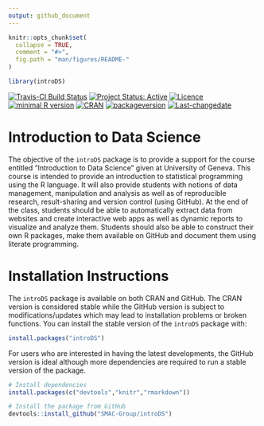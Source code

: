 ```yaml
---
output: github_document
---
```


<!-- README.md is generated from README.Rmd. Please edit that file -->

```r
knitr::opts_chunk$set(
  collapse = TRUE,
  comment = "#>",
  fig.path = "man/figures/README-"
)

library(introDS)
```

[![Travis-CI Build Status](https://travis-ci.org/SMAC-Group/stat297.svg?branch=master)](https://travis-ci.org/SMAC-Group/stat297)
[![Project Status: Active](http://www.repostatus.org/badges/latest/active.svg)](http://www.repostatus.org/#active)
[![Licence](https://img.shields.io/badge/licence-CC BY--NC--SA 4.0-blue.svg)](https://www.gnu.org/licenses/gpl-3.0.en.html) 
[![minimal R version](https://img.shields.io/badge/R%3E%3D-3.4.0-6666ff.svg)](https://cran.r-project.org/)
[![CRAN](http://www.r-pkg.org/badges/version/stat297)](https://cran.r-project.org/package=stat297)
[![packageversion](https://img.shields.io/badge/Package%20version-0.1.0-orange.svg?style=flat-square)](commits/develop)
[![Last-changedate](https://img.shields.io/badge/last%20change-`r gsub('-', '--', Sys.Date())`-yellowgreen.svg)](/commits/master)



# Introduction to Data Science

The objective of the `introDS` package is to provide a support for the course entitled "Introduction to Data Science" given at University of Geneva. This course is intended to provide an introduction to statistical programming using the R language. It will also provide students with notions of data management, manipulation and analysis as well as of reproducible research, result-sharing and version control (using GitHub). At the end of the class, students should be able to automatically extract data from websites and create interactive web apps as well as dynamic reports to visualize and analyze them. Students should also be able to construct their own R packages, make them available on GitHub and document them using literate programming.

# Installation Instructions

The `introDS` package is available on both CRAN and GitHub. The CRAN version is considered stable while the GitHub version is subject to modifications/updates which may lead to installation problems or broken functions. You can install the stable version of the `introDS` package with:

```r
install.packages("introDS")
```

For users who are interested in having the latest developments, the GitHub version is ideal although more dependencies are required to run a stable version of the package. 

```r
# Install dependencies
install.packages(c("devtools","knitr","rmarkdown"))

# Install the package from GitHub
devtools::install_github("SMAC-Group/introDS")
```

